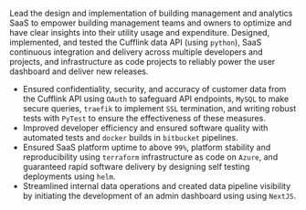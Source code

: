 :::: { #resume-experience-mve .experience }

Lead the design and implementation of building management and analytics
SaaS to empower building management teams and owners to optimize and have clear
insights into their utility usage and expenditure.
Designed, implemented, and tested the Cufflink data API (using `python`),
SaaS continuous integration and delivery across multiple developers and
projects, and infrastructure as code projects to reliably power the user
dashboard and deliver new releases.

- Ensured confidentiality, security, and accuracy of customer data from the
  Cufflink API using `OAuth` to safeguard API endpoints, `MySQL` to make secure
  queries, `traefik` to implement `SSL` termination, and writing robust tests
  with `PyTest` to ensure the effectiveness of these measures.
- Improved developer efficiency and ensured software quality with automated
  tests and `docker` builds in `bitbucket` pipelines.
- Ensured SaaS platform uptime to above `99%`,
  platform stability and reproducibility using `terraform` infrastructure as
  code on `Azure`, and guaranteed rapid software delivery by designing self
  testing deployments using `helm`.
- Streamlined internal data operations and created data pipeline visibility by
  initiating the development of an admin dashboard using using `NextJS`.

::::
